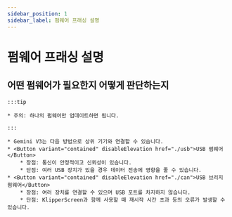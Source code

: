 ```yaml
---
sidebar_position: 1
sidebar_label: 펌웨어 프래싱 설명
---
```


# 펌웨어 프래싱 설명

## 어떤 펌웨어가 필요한지 어떻게 판단하는지

    :::tip

    * 주의: 하나의 펌웨어만 업데이트하면 됩니다.

    :::

    * Gemini V3는 다음 방법으로 상위 기기와 연결할 수 있습니다.
    * <Button variant="contained" disableElevation href="./usb">USB 펌웨어</Button>
        * 장점: 통신이 안정적이고 신뢰성이 있습니다.
        * 단점: 여러 USB 장치가 있을 경우 데이터 전송에 영향을 줄 수 있습니다.
    * <Button variant="contained" disableElevation href="./can">USB 브리지 펌웨어</Button>
        * 장점: 여러 장치를 연결할 수 있으며 USB 포트를 차지하지 않습니다.
        * 단점: KlipperScreen과 함께 사용할 때 재시작 시간 초과 등의 오류가 발생할 수 있습니다.
